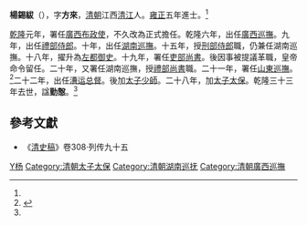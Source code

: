 '''楊錫紱'''（{{bd|1701年||1768年||catIdx=Y}}），字'''方來'''，[[清朝|清朝]]江西[[清江县|清江]]人。[[雍正|雍正]]五年進士。<ref name=sinica01/>

[[乾隆|乾隆]]元年，署任[[廣西布政使|廣西布政使]]，不久改為正式擔任。乾隆六年，出任[[廣西巡撫|廣西巡撫]]。九年，出任[[禮部侍郎|禮部侍郎]]。十年，出任[[湖南巡撫|湖南巡撫]]。十五年，授[[刑部侍郎|刑部侍郎]]職，仍兼任湖南巡撫。十八年，擢升為[[左都御史|左都御史]]。十九年，署任[[吏部尚書|吏部尚書]]。後因事被提議革職，皇帝命令留任。二十年，又署任湖南巡撫，授[[禮部尚書|禮部尚書]]職。二十一年，署任[[山東巡撫|山東巡撫]]。<ref name=sinica01>{{Cite web |url=http://archive.ihp.sinica.edu.tw/ttscgi/ttsquery?0:17421104:mctauac:TM%3D%B7%A8%BF%FC%B2%D9 |title=(清)楊錫紱 |access-date=2016-07-14 |archive-date=2019-05-20 |archive-url=https://web.archive.org/web/20190520122746/http://archive.ihp.sinica.edu.tw/ttscgi/ttsquery?0:17421104:mctauac:TM%3D%B7%A8%BF%FC%B2%D9 |dead-url=no }}</ref>二十二年，出任[[漕运总督|漕运总督]]。後加[[太子少師|太子少師]]。二十八年，加[[太子太保|太子太保]]。乾隆三十三年去世，諡'''勤慤'''。<ref name=sinica01/>

==參考文獻==
{{Reflist}}
*《[[清史稿|清史稿]]》卷308·列传九十五

{{start box}}
{{s-before|[[張師載|張師載]]}}
{{s-title|[[清朝|清朝]][[漕运总督|漕运总督]]}}
{{s-after|[[梁翥鴻|梁翥鴻]]}}
{{end box}}
{{雍正五年丁未科殿試金榜}}
{{DEFAULTSORT:Y杨}}
[[Category:清朝漕運總督|Y杨]]
[[Category:清朝太子太保|Category:清朝太子太保]]
[[Category:清朝湖南巡抚|Category:清朝湖南巡抚]]
[[Category:清朝廣西巡撫|Category:清朝廣西巡撫]]
